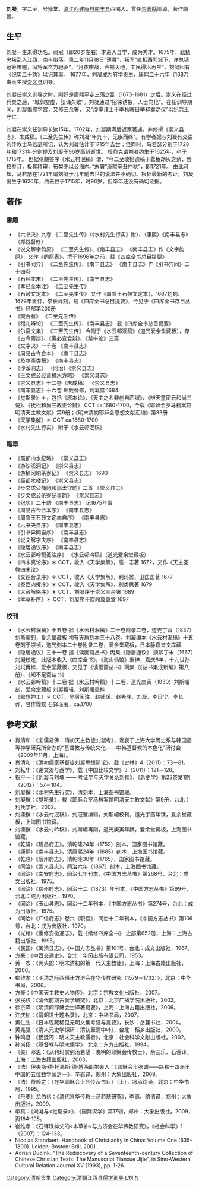'''刘凝'''，字二至，号籀堂，[[清|清]][[江西|江西]][[建康府|建康府]][[南丰县|南丰县]]西隅人。曾任[[崇義縣|崇義縣]]訓導，著作頗豐。

== 生平 ==
刘凝一生未得功名。弱冠（即20岁左右）才进入县学，成为秀才。1675年，[[耿精忠|耿精忠]]叛乱入江西，南丰陷落。第二年11月18日“薄暮”，叛军“直抵西郭城下，许总镇运筹帷幄，冯将军奋力驰驱”，“月夜酣战，声撼天地，丰民得以再生”，刘凝因有《纪实二十韵》以记其事。 1677年，刘凝成为府学贡生，[[康熙|康熙]]二十六年（1687）由贡生授[[崇义县|崇义县]]训导。

刘凝任崇义训导之时，刚好是康熙平定三藩之乱（1673-1681）之后。崇义在经过兵燹之后，“城郭空虚，弦诵久歇”。刘凝通过“招徕诱掖，人士向化”。在任训导期间，刘凝倡修学宫，又修三余署， 又“虔率诸士于季秋晦日举释奠之仪”以纪念王守仁。

刘凝在崇义任训导长达15年。1702年，刘凝期满后返家著述，并修撰《崇义县志》，未成稿。《二至先生传》称刘凝“年九十，无疾而终”。有学者据与刘凝有交往的传教士马若瑟所记，认为刘凝估计于1715年去世；但同时，马若瑟分别于1728年和1731年分别提及刘凝于96岁高龄逝世。 杜鼎克谓刘凝约生于1625年，卒于1715年。 但据张黼鉴序《水云村泯稿》谓，“今二至收拾遗稿于蠹鱼劫灰之余，售校参订，极其精审，布梨枣以公海内。”末署“康熙辛丑仲秋”，即1721年。 由此可知，马若瑟在1721年谓刘凝于几年前去世的说法并不确切。根据最新的考证，刘凝出生于1620年，约去世于1715年，时96岁。但卒年还没有确切证据。

== 著作 ==
===書籍===
*《六书夬》九卷	《二至先生传》（《水村先生行实》附）、（康熙）《南丰县志》（郑鈛督修）	
*《说文解字韵原》	《二至先生传》、《南丰县志》	《南丰县志》作《文字韵原》，又作《韵原表》，撰于1696年之前，载《四库全书总目提要》
*《引书同异》	《二至先生传》、《南丰县志》	《南丰县志》作《引书异同》二十四卷
*《石经本末》	《二至先生传》、《南丰县志》	
*《孝经全本注》	《二至先生传》	
*《石鼓文定本》	《二至先生传》	又作《周宣王石鼓文定本》，1667初刻、1679年重订，李长祚刻，载《四库全书总目提要》，今见于《四库全书存目丛书》经部第200册
*《樊合著》	《二至先生传》	
*《稽礼辨论》	《二至先生传》、《南丰县志》	载《四库全书总目提要》
*《尔斋文集》	《二至先生传》	今附于《水云邨泯稿》（道光爱余堂藏板），存《古今斋辨》、《斋必变食辨》、《禁牛论》三篇
*《文字夬》一千卷	《南丰县志》	
*《周易古今合本》	《南丰县志》	
*《及尔斋类稿》	《南丰县志》	
*《沙溪洞志》	（同治）《崇义县志》	
*《王文成公经营横水方略》	《崇义县志》	
*《崇义县志》十二卷（未成稿）	《崇义县志》	
*《南丰县志》十六卷	郑鈛督修，刘凝纂	1684
*《觉斯录》＊，包括《原本论》、《天主之名非创自西域》、《辨天童密云和尚三说》、《抚松和尚三教正论辨》	CCT 	ca.1680-1700，今载《耶稣会罗马档案馆明清天主教文献》第9册；《明末清初耶稣会思想文献汇编》第33册
*《天学集解》＊	CCT	ca.1680-1700
*《水村先生行实》	附于《水云邨泯稿》	

===篇章===
*《聂都山水纪略》	《崇义县志》	
*《游沙溪洞记》	《崇义县志》	
*《游桶冈峒茶寮记》	《崇义县志》	1693
*《聂都水楼记》	《崇义县志》	
*《步文成公桶冈和邢太守韵》二首	《崇义县志》	
*《步文成公茶寮纪事韵》	《崇义县志》	
*《纪实》二十韵	《南丰县志》	记1675年事
*《周易古今合本序》	《南丰县志》	
*《周宣王石鼓文定本自序》	《南丰县志》	
*《六书夬自序》	《南丰县志》	
*《引书异同自序》	《南丰县志》	
*《说文解字夬序》	《南丰县志》	
*《隐居通议序》	《南丰县志》	
*《水云邨吟稿笺注序》	《水云邨吟稿》（道光爱余堂藏板）	
*《四末真论序》＊	CCT，收入《天学集解》，高一志著	1672，又作《天主圣教四末论》
*《交逑合录序》＊	CCT，收入《天学集解》，利玛窦、卫匡国著	1677
*《泰西肉攫序》＊	CCT，收入《天学集解》，利类思著	1679
*《大赦解略序》＊	CCT，刘凝序于崇义三余署	1689
*《本草补序》＊	CCT，刘凝序于庾岭翼翼堂	1697

===校刊===
*《水云村泯稿》十五卷 据《水云村泯稿》二十卷附录二卷，道光丁酉（1837）刘斯嵋刻，爱余堂藏板	初有天启刻本三十八卷，刘凝编本《水云村泯稿》十五卷刻于崇祯，道光刻本二十卷附录二卷，爱余堂藏板，日本静嘉堂文库藏
*《隐居通议》三十一卷 据《读画斋丛书》丙集《隐居通议》 康熙丁未（1667）刘凝校定，此版本收入《四库全书》，《海山仙馆》重梓，嘉庆6年，十九世孙刘烒再梓，爱余堂藏板，又见于《读画斋丛书》丙集（《丛书集成新编》第八册）、《知不足斋丛书》
*《水云邨吟稿》十二卷 据《水云村吟稿》十二卷，道光庚寅（1830）刘斯嵋刻，爱余堂藏板	刘凝搜辑，刘斯嵋重梓
*《默想神工》＊	CCT，吴宿阅注，赵师瑗、赵希隆、刘凝、李日宁、李长祚、甘作霖校	石铎琭著，ca.1700

== 参考文献 ==
*肖清和：《复儒易佛：清初天主教徒刘凝考》，发表于上海大学历史系与韩国高等神学研究所合办的“基督教与传统文化——中韩基督教的本色化”研讨会（2009年11月，上海）。
*肖清和：《清初儒家基督徒刘凝思想简论》，载《史林》4（2011）：73－81。
*刘耘华：《谢文洊与西学》，载《中国比较文学》3（2011）：121－128。
*祝平一：《刘凝与刘壎 —— 考证学与天学关系新探》，《新史学》第23卷第1期（2012）：57－104。
*刘凝撰：《水村先生行实》，清刻本，上海图书馆藏。
*刘凝撰：《觉斯录》，载《耶稣会罗马档案馆明清天主教文献》第9册，台北：利氏学社，2002。
*刘壎撰：《水云村泯稿》，刘冠寰编辑，刘斯嵋校刊，道光丁酉年镌，爱余堂藏板，上海图书馆藏。
*刘壎撰：《水云村吟稿》，刘斯嵋再刻，道光庚寅年鐫，爱余堂藏板，上海图书馆藏。
*（乾隆）《建昌府志》，清乾隆24年（1759）刻本，国家图书馆藏。
*（康熙）《南丰县志》，清康熙24年（1685）刻本，上海图书馆藏。
*（乾隆）《辰州府志》，清乾隆30年（1765），国家图书馆藏。
*（同治）《崇义县志》，同治六年（1867）刻本，上海图书馆藏。
*（同治）《南安府志》，同治七年刊本，《中国方志丛书》第268号，台北：成文出版社，1975。
*（同治）《瑞州府志》，同治十二（1873）年刊本，《中国方志丛书》第99号，台北：成为出版社，1970。
*（同治）《玉山县志》，同治十二年刊本，《中国方志丛书》第274号，台北：成为出版社，1975。
*（同治）《广信府志》卷六《职官》，同治十二年刊本，《中国方志丛书》第106号，台北：成为出版社，1970。
*（光绪）《重修安徽通志》，载《续修四库全书》 史部第652册，上海：上海古籍出版社，1995。
*（民国）《闽清县志》，《中国方志丛书》第101号，台北：成文出版社，1967。
*方豪：《中西交通史》，台北：华冈出版有限公司，1953。
*黄一农：《两头蛇：明末清初的第一代天主教徒》，上海：上海古籍出版社，2006。
*崔维孝：《明清之际西班牙方济会在华传教研究（1579－1732）》，北京：中华书局，2006。
*方豪：《中国天主教史人物传》，北京：宗教文化出版社，2007。
*张民权：《清代前期古音学研究》，北京：北京广播学院出版社，2002。
*徐宗泽：《明清间耶稣会士译著提要》，上海：上海古籍出版社，2006。
*江庆柏：《清朝进士题名录》，北京：中华书局，2007。
*黄仁生：《日本现藏稀见元明文集考证与提要》，长沙：岳麓书社，2004。
*黄兆强：《清人元史学探研：清初至清中叶》，台北：稻乡出版社，2000。
*钟鸣旦：《杨廷筠：明末天主教儒者》，北京：社会科学文献出版社，2002。
*孙尚扬：《基督教与明末儒学》，北京：东方出版社，1994。
*〔美〕邓恩：《从利玛窦到汤若望：晚明的耶稣会传教士》，余三乐、石蓉译，上海：上海古籍出版社，2003。
*〔法〕伊夫斯·德·托馬斯·德·博西耶尔夫人：《耶稣会士张诚——路易十四派王中国的五位数学家之一》，辛岩译，郑州：大象出版社，2009。
*〔法〕费赖之：《在华耶稣会士列传及书目》（上），冯承钧译，北京：中华书局，1995。
*〔丹麦〕龙伯格：《清代来华传教士马若瑟研究》，李真、骆洁译，郑州：大象出版社，2009。
*李真：《刘凝与<觉斯录>》，《国际汉学》第17辑，郑州：大象出版社，2009，页184-195。
*崔维孝：《石铎琭神父的<本草补>与方济会在华传教研究》，《社会科学》1（2007）：124-133。
*Nicolas Standaert. Handbook of Christianity in China: Volume One (635-1800). Leiden; Boston: Brill, 2001.
*Adrian Dudink. “The Rediscovery of a Seventeenth-century Collection of Chinese Christian Texts: The Manuscript Tianxue Jijie”, in Sino-Western Cultural Relation Journal XV (1993), pp. 1-26.

[[Category:清朝贡生|Category:清朝贡生]]
[[Category:清朝江西县儒学训导|Category:清朝江西县儒学训导]]
[[Category:清朝天主教相关人物|L刘]]
[[Category:刘姓|N]]